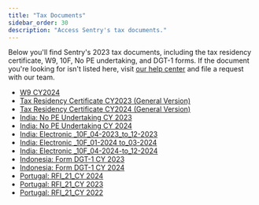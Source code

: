 ```yaml
---
title: "Tax Documents"
sidebar_order: 30
description: "Access Sentry's tax documents."
---
```


Below you'll find Sentry's 2023 tax documents, including the tax residency certificate, W9, 10F, No PE undertaking, and DGT-1 forms. If the document you're looking for isn't listed here, visit [our help center](http://sentry.zendesk.com/hc/en-us/) and file a request with our team.

- [W9 CY2024](/pdfs/W-9-2024-Functional-Software-Inc-signed-rev-March-2024.pdf)
- [Tax Residency Certificate CY2023 (General Version)](/pdfs/2023-Form-6166_general.pdf)
- [Tax Residency Certificate CY2024 (General Version)](/pdfs/Tax_residency_certificate_CY2024.pdf)
- [India: No PE Undertaking CY 2023](/pdfs//No-PE-Undertaking-Form_2023_Signed.pdf)
- [India: No PE Undertaking CY 2024](/pdfs/India-No-PE-Undertaking-Form_2024_Signed.pdf)
- [India: Electronic _10F_04-2023_to_12-2023](/pdfs/India_Electronic_10F_04_2023_to_12_2023.pdf)
- [India: Electronic _10F_01-2024 to_03-2024](/pdfs/Form_10F_Filed_Form_EXTERNAL_01_2024_to_03_2024.pdf)
- [India: Electronic _10F_04-2024-to_12-2024](/pdfs/Form-10F_04-2024-to-12-2024_External.pdf)
- [Indonesia: Form DGT-1 CY 2023](/pdfs/Form-DGT-New_Indonesia_FY23.pdf)
- [Indonesia: Form DGT-1 CY 2024](/pdfs/Form-DGT-New_Indonesia_FY24_signed.pdf)
- [Portugal: RFI_21_CY 2024](/pdfs/RFI_21_Portgual_Sentry_signed-FY2024-external.pdf)
- [Portugal: RFI_21_CY 2023](/pdfs/RFI_21_Portgual_Sentry_signed-FY2023-external.pdf)
- [Portugal: RFI_21_CY 2022](/pdfs/RFI_21_Portgual_Sentry_signed-FY2022-external.pdf)

